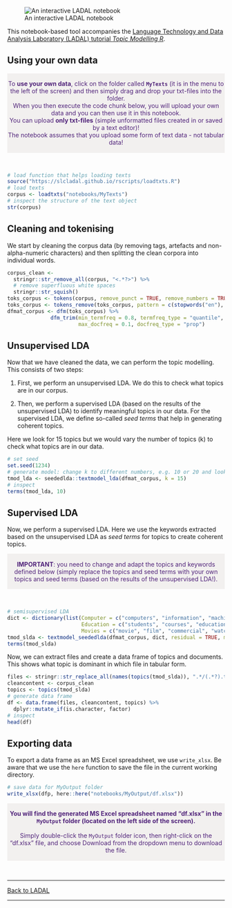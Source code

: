 
![An interactive LADAL notebook](https://slcladal.github.io/images/uq1.jpg)


This notebook-based tool accompanies the [Language Technology and Data Analysis Laboratory (LADAL) tutorial *Topic Modelling R*](https://ladal.edu.au/topicmodels.html). 

## Using your own data

<div class="warning" style='padding:0.1em; background-color: rgba(215,209,204,.3); color:#51247a'>
<span>
<p style='margin-top:1em; text-align:center'>
To <b>use your own data</b>, click on the folder called <b>`MyTexts`</b> (it is in the menu to the left of the screen) and then simply drag and drop your txt-files into the folder. <br>When you then execute the code chunk below, you will upload your own data and you can then use it in this notebook.<br>You can upload <b>only txt-files</b> (simple unformatted files created in or saved by a text editor)! <br>The notebook assumes that you upload some form of text data - not tabular data! 
<br>
</p>
<p style='margin-left:1em;'>
</p></span>
</div>

<br>


```r
# load function that helps loading texts
source("https://slcladal.github.io/rscripts/loadtxts.R")
# load texts
corpus <- loadtxts("notebooks/MyTexts")
# inspect the structure of the text object
str(corpus)
```

## Cleaning and tokenising

We start by cleaning the corpus data (by removing tags, artefacts and non-alpha-numeric characters) and then splitting the clean corpora into individual words.

```r
corpus_clean <- 
  stringr::str_remove_all(corpus, "<.*?>") %>%
  # remove superfluous white spaces
  stringr::str_squish()
toks_corpus <- tokens(corpus, remove_punct = TRUE, remove_numbers = TRUE, remove_symbol = TRUE)
toks_corpus <- tokens_remove(toks_corpus, pattern = c(stopwords("en"), "*-time", "updated-*", "gmt", "bst"))
dfmat_corpus <- dfm(toks_corpus) %>% 
              dfm_trim(min_termfreq = 0.8, termfreq_type = "quantile",
                       max_docfreq = 0.1, docfreq_type = "prop")
```


## Unsupervised LDA

Now that we have cleaned the data, we can perform the topic modelling. This consists of two steps:

1. First, we perform an unsupervised LDA. We do this to check what topics are in our corpus. 

2. Then, we perform a supervised LDA (based on the results of the unsupervised LDA) to identify meaningful topics in our data. For the supervised LDA, we define so-called *seed terms* that help in generating coherent topics.

Here we look for 15 topics but we would vary the number of topics (k) to check what topics are in our data.

```r
# set seed
set.seed(1234)
# generate model: change k to different numbers, e.g. 10 or 20 and look for consistencies in the keywords for the topics below.
tmod_lda <- seededlda::textmodel_lda(dfmat_corpus, k = 15)
# inspect
terms(tmod_lda, 10)
```

## Supervised LDA

Now, we perform a supervised LDA. Here we use the keywords extracted based on the unsupervised LDA as *seed terms* for topics to create coherent topics.

<div class="warning" style='padding:0.1em; background-color: rgba(215,209,204,.3); color:#51247a'>
<span>
<p style='margin-top:1em; text-align:center'>
<b>IMPORTANT</b>: you need to change and adapt the topics and keywords defined below (simply replace the topics and seed terms with your own topics and seed terms (based on the results of the unsupervised LDA!). 
<br>
</p>
</span>
</div>

<br>


```r
# semisupervised LDA
dict <- dictionary(list(Computer = c("computers", "information", "machine", "computer"),
                        Education = c("students", "courses", "education", "university"),
                        Movies = c("movie", "film", "commercial", "watch")))
tmod_slda <- textmodel_seededlda(dfmat_corpus, dict, residual = TRUE, min_termfreq = 10)
terms(tmod_slda)
```

Now, we can extract files and create a data frame of topics and documents. This shows what topic is dominant in which file in tabular form.  

```r
files <- stringr::str_replace_all(names(topics(tmod_slda)), ".*/(.*?).txt", "\\1")
cleancontent <- corpus_clean
topics <- topics(tmod_slda)
# generate data frame
df <- data.frame(files, cleancontent, topics) %>%
  dplyr::mutate_if(is.character, factor)
# inspect
head(df)
```


## Exporting data

To export a data frame as an MS Excel spreadsheet, we use `write_xlsx`. Be aware that we use the `here` function to  save the file in the current working directory.

```r
# save data for MyOutput folder
write_xlsx(dfp, here::here("notebooks/MyOutput/df.xlsx"))
```

<div class="warning" style='padding:0.1em; background-color: rgba(215,209,204,.3); color:#51247a'>
<span>
<p style='margin-top:1em; text-align:center'>
<b>You will find the generated MS Excel spreadsheet named "df.xlsx" in the `MyOutput` folder (located on the left side of the screen).</b> <br><br>Simply double-click the `MyOutput` folder icon, then right-click on the "df.xlsx" file, and choose Download from the dropdown menu to download the file. <br>
</p>
<p style='margin-left:1em;'>
</p></span>
</div>

<br>


***

[Back to LADAL](https://ladal.edu.au/topicmodels.html)

***

